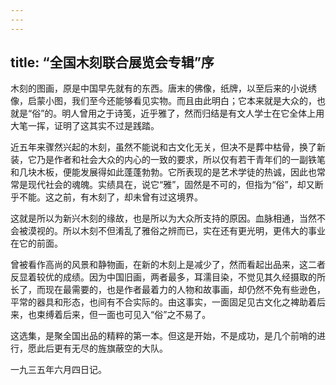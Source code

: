 ```yaml
---
---
---
```

title: “全国木刻联合展览会专辑”序
---



木刻的图画，原是中国早先就有的东西。唐末的佛像，纸牌，以至后来的小说绣像，启蒙小图，我们至今还能够看见实物。而且由此明白；它本来就是大众的，也就是“俗”的。明人曾用之于诗笺，近乎雅了，然而归结是有文人学士在它全体上用大笔一挥，证明了这其实不过是践踏。

近五年来骤然兴起的木刻，虽然不能说和古文化无关，但决不是葬中枯骨，换了新装，它乃是作者和社会大众的内心的一致的要求，所以仅有若干青年们的一副铁笔和几块木板，便能发展得如此蓬蓬勃勃。它所表现的是艺术学徒的热诚，因此也常常是现代社会的魂魄。实绩具在，说它“雅”，固然是不可的，但指为“俗”，却又断乎不能。这之前，有木刻了，却未曾有过这境界。

这就是所以为新兴木刻的缘故，也是所以为大众所支持的原因。血脉相通，当然不会被漠视的。所以木刻不但淆乱了雅俗之辨而已，实在还有更光明，更伟大的事业在它的前面。

曾被看作高尚的风景和静物画，在新的木刻上是减少了，然而看起出品来，这二者反显着较优的成绩。因为中国旧画，两者最多，耳濡目染，不觉见其久经摄取的所长了，而现在最需要的，也是作者最着力的人物和故事画，却仍然不免有些逊色，平常的器具和形态，也间有不合实际的。由这事实，一面固足见古文化之裨助着后来，也束缚着后来，但一面也可见入“俗”之不易了。

这选集，是聚全国出品的精粹的第一本。但这是开始，不是成功，是几个前哨的进行，愿此后更有无尽的旌旗蔽空的大队。

一九三五年六月四日记。